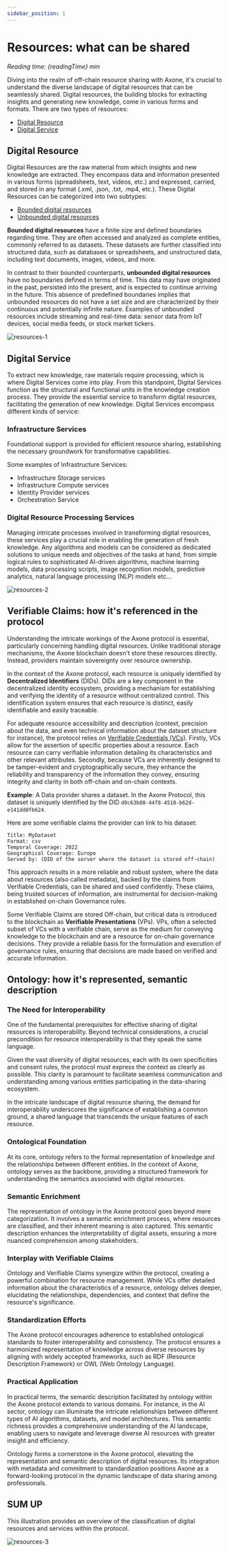 ```yaml
---
sidebar_position: 1
---
```



# Resources: what can be shared

<i>Reading time: {readingTime} min</i>

Diving into the realm of off-chain resource sharing with Axone, it's crucial to understand the diverse landscape of digital resources that can be seamlessly shared. Digital resources, the building blocks for extracting insights and generating new knowledge, come in various forms and formats.
There are two types of resources:

- <u>Digital Resource</u>
- <u>Digital Service</u>

## Digital Resource

Digital Resources are the raw material from which insights and new knowledge are extracted. They encompass data and information presented in various forms (spreadsheets, text, videos, etc.) and expressed, carried, and stored in any format (.xml, .json, .txt, .mp4, etc.).
These Digital Resources can be categorized into two subtypes:

- <u>Bounded digital resources</u>
- <u>Unbounded digital resources</u>

**Bounded digital resources** have a finite size and defined boundaries regarding time. They are often accessed and analyzed as complete entities, commonly referred to as datasets. These datasets are further classified into structured data, such as databases or spreadsheets, and unstructured data, including text documents, images, videos, and more.

In contrast to their bounded counterparts, **unbounded digital resources** have no boundaries defined in terms of time. This data may have originated in the past, persisted into the present, and is expected to continue arriving in the future. This absence of predefined boundaries implies that unbounded resources do not have a set size and are characterized by their continuous and potentially infinite nature. Examples of unbounded resources include streaming and real-time data: sensor data from IoT devices, social media feeds, or stock market tickers.

![resources-1](/img/content/academy/resources-1.webp)

## Digital Service

To extract new knowledge, raw materials require processing, which is where Digital Services come into play.
From this standpoint, Digital Services function as the structural and functional units in the knowledge creation process. They provide the essential service to transform digital resources, facilitating the generation of new knowledge.
Digital Services encompass different kinds of service:

### Infrastructure Services

Foundational support is provided for efficient resource sharing, establishing the necessary groundwork for transformative capabilities.

Some examples of Infrastructure Services:

- Infrastructure Storage services
- Infrastructure Compute services
- Identity Provider services
- Orchestration Service

### Digital Resource Processing Services

Managing intricate processes involved in transforming digital resources, these services play a crucial role in enabling the generation of fresh knowledge.
Any algorithms and models can be considered as dedicated solutions to unique needs and objectives of the tasks at hand, from simple logical rules to sophisticated AI-driven algorithms, machine learning models, data processing scripts, image recognition models, predictive analytics, natural language processing (NLP) models etc…

![resources-2](/img/content/academy/resources-2.webp)

## Verifiable Claims: how it's referenced in the protocol

Understanding the intricate workings of the Axone protocol is essential, particularly concerning handling digital resources. Unlike traditional storage mechanisms, the Axone blockchain doesn't store these resources directly. Instead, providers maintain sovereignty over resource ownership.

In the context of the Axone protocol, each resource is uniquely identified by **Decentralized Identifiers** (DIDs). DIDs are a key component in the decentralized identity ecosystem, providing a mechanism for establishing and verifying the identity of a resource without centralized control. This identification system ensures that each resource is distinct, easily identifiable and easily traceable.

For adequate resource accessibility and description (context, precision about the data, and even technical information about the dataset structure for instance), the protocol relies on [Verifiable Credentials (VCs)](https://www.w3.org/TR/vc-data-model/). Firstly, VCs allow for the assertion of specific properties about a resource. Each resource can carry verifiable information detailing its characteristics and other relevant attributes. Secondly, because VCs are inherently designed to be tamper-evident and cryptographically secure, they enhance the reliability and transparency of the information they convey, ensuring integrity and clarity in both off-chain and on-chain contexts.

**Example**: A Data provider shares a dataset. In the Axone Protocol, this dataset is uniquely identified by the DID `d0c63b88-44f8-4518-b62d-e141dd8fb624`.

Here are some verifiable claims the provider can link to his dataset:

```text
Title: MyDataset
Format: csv
Temporal Coverage: 2022
Geographical Coverage: Europe
Served by: (DID of the server where the dataset is stored off-chain) 
```

This approach results in a more reliable and robust system, where the data about resources (also called metadata), backed by the claims from Verifiable Credentials, can be shared and used confidently. These claims, being trusted sources of information, are instrumental for decision-making in established on-chain Governance rules.

Some Verifiable Claims are stored Off-chain, but critical data is introduced to the blockchain as **Verifiable Presentations** (VPs). VPs, often a selected subset of VCs with a verifiable chain, serve as the medium for conveying knowledge to the blockchain and are a resource for on-chain governance decisions. They provide a reliable basis for the formulation and execution of governance rules, ensuring that decisions are made based on verified and accurate information.

## Ontology: how it's represented, semantic description

### The Need for Interoperability

One of the fundamental prerequisites for effective sharing of digital resources is interoperability. Beyond technical considerations, a crucial precondition for resource interoperability is that they speak the same language.

Given the vast diversity of digital resources, each with its own specificities and consent rules, the protocol must express the context as clearly as possible. This clarity is paramount to facilitate seamless communication and understanding among various entities participating in the data-sharing ecosystem.

In the intricate landscape of digital resource sharing, the demand for interoperability underscores the significance of establishing a common ground, a shared language that transcends the unique features of each resource.

### Ontological Foundation

At its core, ontology refers to the formal representation of knowledge and the relationships between different entities. In the context of Axone, ontology serves as the backbone, providing a structured framework for understanding the semantics associated with digital resources.

### Semantic Enrichment

The representation of ontology in the Axone protocol goes beyond mere categorization. It involves a semantic enrichment process, where resources are classified, and their inherent meaning is also captured. This semantic description enhances the interpretability of digital assets, ensuring a more nuanced comprehension among stakeholders.

### Interplay with Verifiable Claims

Ontology and Verifiable Claims synergize within the protocol, creating a powerful combination for resource management. While VCs offer detailed information about the characteristics of a resource, ontology delves deeper, elucidating the relationships, dependencies, and context that define the resource's significance.

### Standardization Efforts

The Axone protocol encourages adherence to established ontological standards to foster interoperability and consistency. The protocol ensures a harmonized representation of knowledge across diverse resources by aligning with widely accepted frameworks, such as RDF (Resource Description Framework) or OWL (Web Ontology Language).

### Practical Application

In practical terms, the semantic description facilitated by ontology within the Axone protocol extends to various domains. For instance, in the AI sector, ontology can illuminate the intricate relationships between different types of AI algorithms, datasets, and model architectures. This semantic richness provides a comprehensive understanding of the AI landscape, enabling users to navigate and leverage diverse AI resources with greater insight and efficiency.

Ontology forms a cornerstone in the Axone protocol, elevating the representation and semantic description of digital resources. Its integration with metadata and commitment to standardization positions Axone as a forward-looking protocol in the dynamic landscape of data sharing among professionals.

## SUM UP

This illustration provides an overview of the classification of digital resources and services within the protocol.

![resources-3](/img/content/academy/resources-3.webp)

<Quiz quiz={quiz}/>
